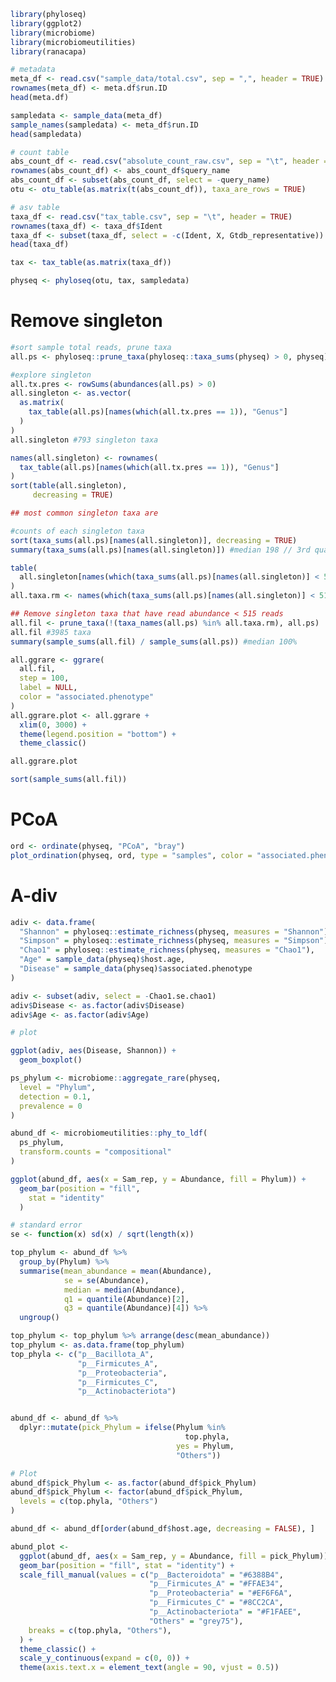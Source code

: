 ```r
library(phyloseq)
library(ggplot2)
library(microbiome)
library(microbiomeutilities)
library(ranacapa)
```

```r
# metadata
meta_df <- read.csv("sample_data/total.csv", sep = ",", header = TRUE)
rownames(meta_df) <- meta.df$run.ID
head(meta.df)

sampledata <- sample_data(meta_df)
sample_names(sampledata) <- meta_df$run.ID
head(sampledata)

# count table
abs_count_df <- read.csv("absolute_count_raw.csv", sep = "\t", header = TRUE)
rownames(abs_count_df) <- abs_count_df$query_name
abs_count_df <- subset(abs_count_df, select = -query_name)
otu <- otu_table(as.matrix(t(abs_count_df)), taxa_are_rows = TRUE)

# asv table
taxa_df <- read.csv("tax_table.csv", sep = "\t", header = TRUE)
rownames(taxa_df) <- taxa_df$Ident
taxa_df <- subset(taxa_df, select = -c(Ident, X, Gtdb_representative))
head(taxa_df)

tax <- tax_table(as.matrix(taxa_df))
```


```r
physeq <- phyloseq(otu, tax, sampledata)
```

# Remove singleton
```r
#sort sample total reads, prune taxa
all.ps <- phyloseq::prune_taxa(phyloseq::taxa_sums(physeq) > 0, physeq)

#explore singleton
all.tx.pres <- rowSums(abundances(all.ps) > 0)
all.singleton <- as.vector(
  as.matrix(
    tax_table(all.ps)[names(which(all.tx.pres == 1)), "Genus"]
  )
)
all.singleton #793 singleton taxa

names(all.singleton) <- rownames(
  tax_table(all.ps)[names(which(all.tx.pres == 1)), "Genus"]
)
sort(table(all.singleton),
     decreasing = TRUE)

## most common singleton taxa are

#counts of each singleton taxa
sort(taxa_sums(all.ps)[names(all.singleton)], decreasing = TRUE)
summary(taxa_sums(all.ps)[names(all.singleton)]) #median 198 // 3rd quartile 515

table(
  all.singleton[names(which(taxa_sums(all.ps)[names(all.singleton)] < 515))]
)
all.taxa.rm <- names(which(taxa_sums(all.ps)[names(all.singleton)] < 515))

## Remove singleton taxa that have read abundance < 515 reads
all.fil <- prune_taxa(!(taxa_names(all.ps) %in% all.taxa.rm), all.ps)
all.fil #3985 taxa
summary(sample_sums(all.fil) / sample_sums(all.ps)) #median 100%

all.ggrare <- ggrare(
  all.fil,
  step = 100,
  label = NULL,
  color = "associated.phenotype"
)
all.ggrare.plot <- all.ggrare +
  xlim(0, 3000) +
  theme(legend.position = "bottom") +
  theme_classic()

all.ggrare.plot

sort(sample_sums(all.fil))
```

# PCoA
```r
ord <- ordinate(physeq, "PCoA", "bray")
plot_ordination(physeq, ord, type = "samples", color = "associated.phenotype")
```

# A-div
```r
adiv <- data.frame(
  "Shannon" = phyloseq::estimate_richness(physeq, measures = "Shannon"),
  "Simpson" = phyloseq::estimate_richness(physeq, measures = "Simpson"),
  "Chao1" = phyloseq::estimate_richness(physeq, measures = "Chao1"),
  "Age" = sample_data(physeq)$host.age,
  "Disease" = sample_data(physeq)$associated.phenotype
)

adiv <- subset(adiv, select = -Chao1.se.chao1)
adiv$Disease <- as.factor(adiv$Disease)
adiv$Age <- as.factor(adiv$Age)

# plot

ggplot(adiv, aes(Disease, Shannon)) +
  geom_boxplot()
```

```r
ps_phylum <- microbiome::aggregate_rare(physeq,
  level = "Phylum",
  detection = 0.1,
  prevalence = 0
)

abund_df <- microbiomeutilities::phy_to_ldf(
  ps_phylum,
  transform.counts = "compositional"
)

ggplot(abund_df, aes(x = Sam_rep, y = Abundance, fill = Phylum)) +
  geom_bar(position = "fill",
    stat = "identity"
  )
```


```r
# standard error
se <- function(x) sd(x) / sqrt(length(x))

top_phylum <- abund_df %>%
  group_by(Phylum) %>%
  summarise(mean_abundance = mean(Abundance),
            se = se(Abundance),
            median = median(Abundance),
            q1 = quantile(Abundance)[2],
            q3 = quantile(Abundance)[4]) %>%
  ungroup()

top_phylum <- top_phylum %>% arrange(desc(mean_abundance))
top_phylum <- as.data.frame(top_phylum)
top_phyla <- c("p__Bacillota_A",
               "p__Firmicutes_A",
               "p__Proteobacteria",
               "p__Firmicutes_C",
               "p__Actinobacteriota")


abund_df <- abund_df %>%
  dplyr::mutate(pick_Phylum = ifelse(Phylum %in%
                                       top.phyla,
                                     yes = Phylum,
                                     "Others"))

# Plot
abund_df$pick_Phylum <- as.factor(abund_df$pick_Phylum)
abund_df$pick_Phylum <- factor(abund_df$pick_Phylum,
  levels = c(top.phyla, "Others")
)

abund_df <- abund_df[order(abund_df$host.age, decreasing = FALSE), ]

abund_plot <-
  ggplot(abund_df, aes(x = Sam_rep, y = Abundance, fill = pick_Phylum)) +
  geom_bar(position = "fill", stat = "identity") +
  scale_fill_manual(values = c("p__Bacteroidota" = "#6388B4",
                               "p__Firmicutes_A" = "#FFAE34",
                               "p__Proteobacteria" = "#EF6F6A",
                               "p__Firmicutes_C" = "#8CC2CA",
                               "p__Actinobacteriota" = "#F1FAEE",
                               "Others" = "grey75"),
    breaks = c(top.phyla, "Others"),
  ) +
  theme_classic() +
  scale_y_continuous(expand = c(0, 0)) +
  theme(axis.text.x = element_text(angle = 90, vjust = 0.5))
```


```r
```